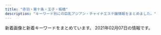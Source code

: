 ```yaml
---
title: "赤羽・東十条・王子・板橋"
description: "キーワード別にの巨乳アジアン・チャイナエステ嬢情報をまとめました。"
---
```


新着画像と新着キーワードをまとめています。
2021年02月07日の情報です。

<DmmAffiliateIns />
<KeywordTable
  shops={
    [
    {
        "station": "JR\u6771\u5341\u6761\u99c5\u5317\u53e3",
        "name": "\u9999\u9999",
        "img_links": [
            "http://shanshan-esthe.com/img/sta14.jpg",
            "http://shanshan-esthe.com/img/no.png",
            "http://shanshan-esthe.com/img/st14.jpg",
            "http://shanshan-esthe.com/img/st16.jpg",
            "http://shanshan-esthe.com/img/sta0.jpg"
        ],
        "keywords": {
            "D": 2,
            "86": 2
        },
        "url": "http://shanshan-esthe.com/"
    },
    {
        "url": "http://www.e-baby.work/",
        "name": "\u30a2\u30a4\u30ea\u30b9",
        "station": "JR\u8d64\u7fbd\u99c5\u6771\u53e3",
        "img_links": [
            "http://www.e-baby.work/staff/maya1.jpg",
            "http://www.e-baby.work/staff/rina1.jpg",
            "http://www.e-baby.work/staff/karen1.jpg",
            "http://www.e-baby.work/img/all/loader.png",
            "http://www.e-baby.work/staff/karenc.jpg",
            "http://www.e-baby.work/staff/yuka1.jpg",
            "http://www.e-baby.work/img/all/icon2.png",
            "http://www.e-baby.work/staff/haru1.jpg"
        ],
        "keywords": {
            "E": 2,
            "85": 1,
            "89": 1,
            "C": 1,
            "87": 1,
            "86": 1,
            "D": 2,
            "84": 1
        }
    },
    {
        "url": "http://www.roserelaxation.info/",
        "station": "JR\u8d64\u7fbd\u99c5\u5357\u53e3",
        "keywords": {},
        "img_links": [
            "http://www.roserelaxation.info/upload/images/20170525_102731.jpg",
            "http://www.roserelaxation.info/upload/202007/thumb_dis/1594636684.jpg",
            "http://www.roserelaxation.info/upload/201708/thumb_dis/1502280972.jpg",
            "http://www.roserelaxation.info/upload/201807/thumb_dis/1531195547.jpg",
            "http://www.roserelaxation.info/upload/images/20171206_133002.jpg",
            "http://www.roserelaxation.info/upload/202008/1598846272.jpg",
            "http://www.roserelaxation.info/upload/202007/thumb_dis/1594636322.jpg",
            "http://www.roserelaxation.info/upload/202007/thumb_dis/1594636355.jpg",
            "http://www.roserelaxation.info/upload/201712/1512155748.jpg",
            "http://www.roserelaxation.info/upload/201807/thumb/1531195547.jpg",
            "http://www.roserelaxation.info/upload/201807/thumb/1531195952.jpg",
            "http://www.roserelaxation.info/upload/201707/1499300573.jpg",
            "http://www.roserelaxation.info/upload/images/20171206_132851.jpg",
            "http://www.roserelaxation.info/upload/202007/thumb/1594636355.jpg",
            "http://www.roserelaxation.info/upload/201712/thumb/1512155748.jpg",
            "http://www.roserelaxation.info/upload/images/20170706_091357.jpg",
            "http://www.roserelaxation.info/upload/201807/1531197286.jpg",
            "http://www.roserelaxation.info/upload/images/20171206_132823.jpg",
            "http://www.roserelaxation.info/upload/201807/thumb_dis/1531195952.jpg",
            "http://www.roserelaxation.info/upload/201808/thumb_dis/1535596152.jpg",
            "http://www.roserelaxation.info/upload/202007/thumb_dis/1594636246.jpg",
            "http://www.roserelaxation.info/upload/201712/thumb_dis/1512155748.jpg",
            "http://www.roserelaxation.info/upload/201801/thumb/1517150493.jpg",
            "http://www.roserelaxation.info/upload/202007/1594636355.jpg",
            "http://www.roserelaxation.info/upload/202007/1594636246.jpg",
            "http://www.roserelaxation.info/upload/202007/thumb/1594636246.jpg",
            "http://www.roserelaxation.info/upload/images/20171214_032900.jpg",
            "http://www.roserelaxation.info/upload/201807/1531195952.jpg",
            "http://www.roserelaxation.info/upload/202007/1594636684.jpg",
            "http://www.roserelaxation.info/upload/201801/thumb_dis/1517150493.jpg",
            "http://www.roserelaxation.info/upload/201807/thumb_dis/1531197286.jpg",
            "http://www.roserelaxation.info/upload/201807/1531195547.jpg",
            "http://www.roserelaxation.info/upload/images/20170613_104732.jpg",
            "http://www.roserelaxation.info/upload/201708/1502280972.jpg",
            "http://www.roserelaxation.info/upload/images/20171206_132919.jpg",
            "http://www.roserelaxation.info/upload/202007/thumb/1594636684.jpg",
            "http://www.roserelaxation.info/upload/201801/1517150493.jpg"
        ],
        "name": "Only one \uff5e\u30aa\u30f3\u30ea\u30fc\u30ef\u30f3\uff5e"
    },
    {
        "keywords": {
            "C": 15,
            "85": 2,
            "D": 10,
            "87": 6,
            "E": 6,
            "86": 8
        },
        "img_links": [
            "http://www.cocosia.work/staff/rea1.jpg",
            "http://www.cocosia.work/staff/yuyu1.jpg",
            "http://www.cocosia.work/img/concept_sp.jpg",
            "http://www.cocosia.work/staff/hina.jpg",
            "http://www.cocosia.work/staff/mika1.jpg",
            "http://www.cocosia.work/staff/rea.jpg",
            "http://www.cocosia.work/img/bn_contact.jpg",
            "http://www.cocosia.work/staff/mao.jpg",
            "http://www.cocosia.work/img/bn_contact_sp.jpg",
            "http://www.cocosia.work/img/int1_sp.jpg",
            "http://www.cocosia.work/img/concept.jpg",
            "http://www.cocosia.work/img/bn_howto.jpg",
            "http://www.cocosia.work/img/int3.jpg",
            "http://www.cocosia.work/staff/mao1.jpg",
            "http://www.cocosia.work/staff/yuyu.jpg",
            "http://www.cocosia.work/staff/riya1.jpg",
            "http://www.cocosia.work/img/header_info.png",
            "http://www.cocosia.work/img/int2.jpg",
            "http://www.cocosia.work/img/i_tel.png",
            "http://www.cocosia.work/staff/hina1.jpg",
            "http://www.cocosia.work/img/bn_howto_sp.jpg",
            "http://www.cocosia.work/img/int3_sp.jpg",
            "http://www.cocosia.work/staff/riya.jpg",
            "http://www.cocosia.work/img/int2_sp.jpg",
            "http://www.cocosia.work/staff/mika.jpg",
            "http://www.cocosia.work/img/int1.jpg"
        ],
        "name": "Cocosia \uff5e\u30b3\u30b3\u30b7\u30a2\uff5e",
        "url": "http://www.cocosia.work/",
        "station": "JR\u8d64\u7fbd\u99c5\u897f\u53e3"
    },
    {
        "station": "\u8d64\u7fbd\u5ca9\u6df5\u99c52\u756a\u51fa\u53e3",
        "name": "GOOD TIME",
        "keywords": {
            "D": 4,
            "87": 4
        },
        "img_links": [
            "http://www.goodtime.iesjp.com/files/003.jpg",
            "http://www.goodtime.iesjp.com/images/top-left01.jpg",
            "http://www.goodtime.iesjp.com/images/m-top03.jpg",
            "http://www.goodtime.iesjp.com/images/m-top-right03.jpg",
            "http://www.goodtime.iesjp.com/images/m-right.jpg",
            "http://www.goodtime.iesjp.com/images/m-yejiao.jpg",
            "http://www.goodtime.iesjp.com/images/m-top-right01.jpg",
            "http://www.goodtime.iesjp.com/images/m-head.jpg",
            "http://www.goodtime.iesjp.com/images/m-top02.jpg",
            "http://www.goodtime.iesjp.com/files/002.jpg",
            "http://www.goodtime.iesjp.com/images/m-top-right02.jpg",
            "http://www.goodtime.iesjp.com/images/call.png",
            "http://www.goodtime.iesjp.com/photo_news/upimg/39901600bd6533312b_0.jpg",
            "http://www.goodtime.iesjp.com/images/m-top-right04.jpg",
            "http://www.goodtime.iesjp.com/images/m-left.jpg"
        ],
        "url": "http://www.goodtime.iesjp.com/"
    },
    {
        "station": "JR\u8d64\u7fbd\u99c5\u5357\u53e3",
        "keywords": {
            "87": 4,
            "86": 1,
            "D": 5
        },
        "img_links": [
            "http://www.darling.esjp.info/files/001.jpg",
            "http://www.darling.esjp.info/img/stt.jpg",
            "http://www.darling.esjp.info/img/tel.png",
            "http://www.darling.esjp.info/img/nav-002.png",
            "http://www.darling.esjp.info/img/nav-006.png",
            "http://www.darling.esjp.info/img/stb.jpg",
            "http://www.darling.esjp.info/img/nav-001.png",
            "http://www.darling.esjp.info/files/002.jpg",
            "http://www.darling.esjp.info/files/007.jpg",
            "http://www.darling.esjp.info/img/nav-003.png",
            "http://www.darling.esjp.info/img/nav-005.png",
            "http://www.darling.esjp.info/files/008.jpg",
            "http://www.darling.esjp.info/files/003.jpg",
            "http://www.darling.esjp.info/img/nav-004.png",
            "http://www.darling.esjp.info/img/top01.png"
        ],
        "url": "http://www.darling.esjp.info/",
        "name": "Darling \uff5e\u30c0\u30fc\u30ea\u30f3\uff5e"
    },
    {
        "name": "FLOWER",
        "img_links": [
            "http://esthe-japan.work/flower/upload/202004/1588153474.png"
        ],
        "keywords": {
            "89": 3,
            "87": 3,
            "98": 1,
            "88": 3,
            "\u30bb\u30af\u30b7\u30fc": 6
        },
        "station": "JR\u8d64\u7fbd\u99c5\u5357\u6539\u672d\u53e3(\u6771)",
        "url": "http://esthe-japan.work/flower/"
    },
    {
        "station": "JR\u5341\u6761\u99c5\u5357\u53e3",
        "keywords": {
            "85": 6,
            "D": 36,
            "88": 12,
            "86": 18
        },
        "name": "\u5922\u3054",
        "url": "https://yumego.tyo.cm/",
        "img_links": [
            "https://yumego.tyo.cm/photos/sites/83/2020/12/2020120610415359.jpg",
            "https://yumego.tyo.cm/images/room1.jpg",
            "https://yumego.tyo.cm/photos/sites/83/2020/12/2020120610415227.jpg",
            "https://yumego.tyo.cm/images/sp_tit_therapist.png",
            "https://yumego.tyo.cm/images/tit_therapist.png",
            "https://yumego.tyo.cm/images/tit_twitter.png",
            "https://yumego.tyo.cm/images/maining.jpg",
            "https://yumego.tyo.cm/images/sp_tit_new.png",
            "https://yumego.tyo.cm/images/img_tel.png",
            "https://yumego.tyo.cm/images/room2.jpg",
            "https://yumego.tyo.cm/images/sp_top.jpg",
            "https://yumego.tyo.cm/images/tit_new.png",
            "https://yumego.tyo.cm/photos/sites/83/2020/12/2020120108205259.jpg",
            "https://yumego.tyo.cm/images/sp_tit_twitter.png",
            "https://yumego.tyo.cm/images/room3.jpg",
            "https://yumego.tyo.cm/photos/sites/83/2021/02/2021020212253138.jpg",
            "https://yumego.tyo.cm/images/tit_staff01.png",
            "https://yumego.tyo.cm/images/tit_staff02.png",
            "https://yumego.tyo.cm/photos/sites/83/2020/12/2020120802122351.jpg",
            "https://yumego.tyo.cm/photos/sites/83/2020/12/2020120610415351.jpg",
            "https://yumego.tyo.cm/images/top.jpg",
            "https://yumego.tyo.cm/images/sp_tit_staff02.png",
            "https://yumego.tyo.cm/photos/sites/83/2020/12/2020120802122165.jpg",
            "https://yumego.tyo.cm/images/sp_tit_staff01.png",
            "https://yumego.tyo.cm/photos/sites/83/2020/12/2020120108205582.jpg",
            "https://yumego.tyo.cm/images/room4.jpg",
            "https://yumego.tyo.cm/photos/sites/83/2020/12/2020120108205393.jpg",
            "https://yumego.tyo.cm/photos/sites/83/2020/12/2020120610415197.jpg"
        ]
    },
    {
        "img_links": [
            "http://angel-aroma.net/img/sta2.jpg",
            "http://angel-aroma.net/img/qr.jpg",
            "http://angel-aroma.net/img/sta6.jpg",
            "http://angel-aroma.net/img/m2.jpg",
            "http://angel-aroma.net/img/no.png",
            "http://angel-aroma.net/img/m6.jpg",
            "http://angel-aroma.net/img/stafft.jpg",
            "http://angel-aroma.net/img/sta5.jpg",
            "http://angel-aroma.net/img/sta3.jpg",
            "http://angel-aroma.net/img/m4.jpg",
            "http://angel-aroma.net/img/m3.jpg",
            "http://angel-aroma.net/img/top.jpg",
            "http://angel-aroma.net/img/m10.jpg",
            "http://angel-aroma.net/img/m20.jpg",
            "http://angel-aroma.net/img/m1.jpg",
            "http://angel-aroma.net/img/m30.jpg",
            "http://angel-aroma.net/img/m5.jpg",
            "http://angel-aroma.net/img/sta1.jpg"
        ],
        "name": "\u30c0\u30fc\u30ea\u30f3",
        "url": "http://angel-aroma.net/",
        "station": "JR\u8d64\u7fbd\u99c5\u6771\u53e3",
        "keywords": {
            "87": 2,
            "86": 4,
            "82": 2,
            "84": 2
        }
    },
    {
        "url": "http://lastpara.net/",
        "station": "JR\u8d64\u7fbd\u99c5\u5357\u53e3",
        "keywords": {
            "86": 4,
            "85": 9,
            "84": 4,
            "90": 2
        },
        "img_links": [
            "http://lastpara.net/image/cast/cast_256_1_s.jpg",
            "http://lastpara.net/image/cast/cast_256_1_l.jpg",
            "http://lastpara.net/img/news-ttl.jpg",
            "http://lastpara.net/image/cast/cast_259_1_s.jpg",
            "http://lastpara.net/image/cast/cast_286_1_l.jpg",
            "http://lastpara.net/image/cast/cast_265_1_s.jpg",
            "http://lastpara.net/image/cast/cast_263_1_l.jpg",
            "http://lastpara.net/image/cast/cast_255_1_l.jpg",
            "http://lastpara.net/image/cast/cast_263_1_s.jpg",
            "http://lastpara.net/image/cast/cast_287_1_l.jpg",
            "http://lastpara.net/image/cast/cast_286_1_s.jpg",
            "http://lastpara.net/image/cast/cast_287_1_s.jpg",
            "http://lastpara.net/image/cast/cast_265_1_l.jpg",
            "http://lastpara.net/image/cast/cast_261_1_l.jpg",
            "http://lastpara.net/img/recuit.png",
            "http://lastpara.net/image/cast/cast_262_1_l.jpg",
            "http://lastpara.net/image/cast/cast_259_1_l.jpg",
            "http://lastpara.net/img/event/camp_top_02.jpg"
        ],
        "name": "Last Paradise \uff5e\u30e9\u30b9\u30c8\u30d1\u30e9\u30c0\u30a4\u30b9\uff5e"
    },
    {
        "keywords": {},
        "img_links": [
            "http://e-yuri.work/staff/karina.jpg",
            "http://e-yuri.work/img/yuyu1.jpg",
            "http://e-yuri.work/images/2.jpg",
            "http://e-yuri.work/images/int1.jpg",
            "http://e-yuri.work/img/karina1.jpg",
            "http://e-yuri.work/images/sys.jpg",
            "http://e-yuri.work/img/ayumi1.jpg",
            "http://e-yuri.work/images/s1.png",
            "http://e-yuri.work/images/3.jpg",
            "http://e-yuri.work/images/news.jpg",
            "http://e-yuri.work/images/interior_t.jpg",
            "http://e-yuri.work/images/ac1.jpg",
            "http://e-yuri.work/staff/ayumi.jpg",
            "http://e-yuri.work/staff/yuyu.jpg",
            "http://e-yuri.work/images/staff_t.jpg",
            "http://e-yuri.work/images/head.jpg",
            "http://e-yuri.work/images/tg.jpg",
            "http://e-yuri.work/images/rec1.jpg",
            "http://e-yuri.work/images/1.jpg",
            "http://e-yuri.work/images/int2.jpg",
            "http://e-yuri.work/images/rec2.jpg"
        ],
        "name": "\u5f69\u8679",
        "url": "http://e-yuri.work/",
        "station": "\u5c3e\u4e45\u99c5"
    },
    {
        "url": "https://higashijujo-mensesthe.com/",
        "keywords": {},
        "name": "Love Sea",
        "img_links": [
            "https://higashijujo-mensesthe.com/menu/blog.png",
            "https://higashijujo-mensesthe.com/room/room-l2.jpg",
            "https://higashijujo-mensesthe.com/staff/kimi-l1.jpg",
            "https://higashijujo-mensesthe.com/room/room-l4.jpg",
            "https://higashijujo-mensesthe.com/button/staff.png",
            "https://higashijujo-mensesthe.com/menu/info.png",
            "https://higashijujo-mensesthe.com/room/esthe3.jpg",
            "https://higashijujo-mensesthe.com/staff/kimi-s1.jpg",
            "https://higashijujo-mensesthe.com/button/blog.png",
            "https://higashijujo-mensesthe.com/staff/lime-s1.jpg",
            "https://higashijujo-mensesthe.com/staff/satomi-s1.jpg",
            "https://higashijujo-mensesthe.com/staff/runa-s1.jpg",
            "https://higashijujo-mensesthe.com/2020/02/29/lime-s1.jpg",
            "https://higashijujo-mensesthe.com/staff/rika-l1.jpg",
            "https://higashijujo-mensesthe.com/staff/runa-l1.jpg",
            "https://higashijujo-mensesthe.com/images/camp.jpg",
            "https://higashijujo-mensesthe.com/images/main-sp.jpg",
            "https://higashijujo-mensesthe.com/staff/satomi-l1.jpg",
            "https://higashijujo-mensesthe.com/menu/friend.png",
            "https://higashijujo-mensesthe.com/icon/line.png",
            "https://higashijujo-mensesthe.com/menu/gallery.png",
            "https://higashijujo-mensesthe.com/staff/lime-l1.jpg",
            "https://higashijujo-mensesthe.com/icon/facebook.png",
            "https://higashijujo-mensesthe.com/2019/08/23/satomi-s1.jpg",
            "https://higashijujo-mensesthe.com/2019/10/21/rika-s1.jpg",
            "https://higashijujo-mensesthe.com/room/room-l1.jpg",
            "https://higashijujo-mensesthe.com/2019/08/10/kimi-s1.jpg",
            "https://higashijujo-mensesthe.com/images/header3.png",
            "https://higashijujo-mensesthe.com/images/flower.png",
            "https://higashijujo-mensesthe.com/2019/08/22/runa-s1.jpg",
            "https://higashijujo-mensesthe.com/staff/kimi-l2.jpg",
            "https://higashijujo-mensesthe.com/staff/kimi-s2.jpg",
            "https://higashijujo-mensesthe.com/staff/rika-s1.jpg",
            "https://higashijujo-mensesthe.com/room/esthe2.jpg",
            "https://higashijujo-mensesthe.com/images/main1.jpg",
            "https://higashijujo-mensesthe.com/images/clear.png",
            "https://higashijujo-mensesthe.com/images/qrcode.png",
            "https://higashijujo-mensesthe.com/menu/home.png",
            "https://higashijujo-mensesthe.com/icon/yelp.png",
            "https://higashijujo-mensesthe.com/button/home.png",
            "https://higashijujo-mensesthe.com/icon/twitter.png",
            "https://higashijujo-mensesthe.com/room/esthe1.jpg",
            "https://higashijujo-mensesthe.com/images/footer-r.png",
            "https://higashijujo-mensesthe.com/room/room-l3.jpg",
            "https://higashijujo-mensesthe.com/images/footer-l.png"
        ],
        "station": "JR\u6771\u5341\u6761\u99c5\u5317\u53e3"
    },
    {
        "img_links": [
            "http://www.crossu.xyz/uploads/200528/1-20052Q52142229.jpg",
            "http://www.crossu.xyz/uploads/181211/1-1Q2111433162D.jpg",
            "http://www.crossu.xyz/templets/default/picture/interior_t.jpg",
            "http://www.crossu.xyz/templets/default/picture/head.jpg",
            "http://www.crossu.xyz/templets/default/picture/news.jpg",
            "http://www.crossu.xyz/templets/default/picture/staff_t.jpg",
            "http://www.crossu.xyz/uploads/180620/1-1P62010154K00.png",
            "http://www.crossu.xyz/templets/default/picture/rec1.png",
            "http://www.crossu.xyz/uploads/191119/1-19111915043V27.jpg",
            "http://www.crossu.xyz/uploads/190924/1-1Z9241056212J.jpg",
            "http://www.crossu.xyz/uploads/191129/1-19112914393CK.jpg",
            "http://www.crossu.xyz/uploads/180621/1-1P621101232H4.jpg",
            "http://www.crossu.xyz/uploads/allimg/180620/1-1P6201013133b.jpg",
            "http://www.crossu.xyz/uploads/180620/1-1P62010193X63.jpg"
        ],
        "name": "\u685c\u306e\u604b",
        "station": "JR\u738b\u5b50\u99c5\u5317\u53e3",
        "url": "http://www.crossu.xyz/",
        "keywords": {
            "\u30bb\u30af\u30b7\u30fc": 5
        }
    },
    {
        "img_links": [
            "http://tenpo5.iest.info/photos/sites/28/2020/08/2020082006024737.jpg",
            "http://tenpo5.iest.info/images/room2.jpg",
            "http://tenpo5.iest.info/images/info.jpg",
            "http://tenpo5.iest.info/images/acc1.jpg",
            "http://tenpo5.iest.info/images/s1.jpg",
            "http://tenpo5.iest.info/images/acc3.jpg",
            "http://tenpo5.iest.info/images/mobile.jpg",
            "http://tenpo5.iest.info/images/room7.jpg",
            "http://tenpo5.iest.info/images/room4.jpg",
            "http://tenpo5.iest.info/images/room6.jpg",
            "http://tenpo5.iest.info/images/s_news.jpg",
            "http://tenpo5.iest.info/photos/sites/28/2020/08/2020082006010721.jpg",
            "http://tenpo5.iest.info/photos/sites/28/2020/10/2020101301474624.jpg",
            "http://tenpo5.iest.info/images/acc6.jpg",
            "http://tenpo5.iest.info/images/room1.jpg",
            "http://tenpo5.iest.info/images/top.jpg",
            "http://tenpo5.iest.info/images/info2.jpg",
            "http://tenpo5.iest.info/images/acc4.jpg",
            "http://tenpo5.iest.info/images/acc5.jpg",
            "http://tenpo5.iest.info/images/s3.jpg",
            "http://tenpo5.iest.info/images/acc2.jpg",
            "http://tenpo5.iest.info/photos/sites/28/2020/08/2020082006012320.jpg",
            "http://tenpo5.iest.info/photos/sites/28/2020/08/2020082006021860.jpg",
            "http://tenpo5.iest.info/images/room3.jpg",
            "http://tenpo5.iest.info/photos/sites/28/2020/09/2020092801272363.jpg"
        ],
        "name": "\u3084\u3059\u3089\u304e",
        "station": "JR\u738b\u5b50\u99c5\u5317\u53e3",
        "url": "http://tenpo5.iest.info/",
        "keywords": {
            "86": 14,
            "E": 7,
            "87": 14,
            "85": 7,
            "83": 7,
            "D": 35
        }
    },
    {
        "name": "\u7f8e\u5065",
        "station": "JR\u738b\u5b50\u99c5\u5317\u53e3",
        "img_links": [
            "http://oji.pink/images/yuki.jpg",
            "http://oji.pink/images/g1.jpg",
            "http://oji.pink/images/mobile.jpg",
            "http://oji.pink/images/new1.jpg",
            "http://oji.pink/images/r3.jpg",
            "http://oji.pink/images/top.jpg",
            "http://oji.pink/images/g5.jpg",
            "http://oji.pink/images/1.png",
            "http://oji.pink/images/aki.jpg",
            "http://oji.pink/images/zi_link.png",
            "http://oji.pink/images/g0.jpg",
            "http://oji.pink/images/g2.jpg",
            "http://oji.pink/images/r4.jpg",
            "http://oji.pink/images/zi_staff.png",
            "http://oji.pink/images/r2.jpg",
            "http://oji.pink/images/r1.jpg",
            "http://oji.pink/images/3.png",
            "http://oji.pink/images/g7.jpg"
        ],
        "keywords": {
            "C": 15
        },
        "url": "http://oji.pink/"
    },
    {
        "keywords": {},
        "img_links": [
            "http://flower.este88.com/images/kp01.jpg",
            "http://flower.este88.com/images/m01.jpg",
            "http://flower.este88.com/i/images/access7.jpg",
            "http://flower.este88.com/images/m05.jpg",
            "http://flower.este88.com/i/images/access4.jpg",
            "http://flower.este88.com/gals/emi1.jpg",
            "http://flower.este88.com/images/m04.jpg",
            "http://flower.este88.com/gals/riri1.jpg",
            "http://flower.este88.com/i/images/access1.jpg",
            "http://flower.este88.com/i/images/access6.jpg",
            "http://flower.este88.com/images/m03.jpg",
            "http://flower.este88.com/gals/haruka1.jpg",
            "http://flower.este88.com/i/images/access3.jpg",
            "http://flower.este88.com/i/images/access5.jpg",
            "http://flower.este88.com/images/m02.jpg",
            "http://flower.este88.com/images/img1.jpg",
            "http://flower.este88.com/gals/yuuna1.jpg",
            "http://flower.este88.com/i/images/access2.jpg",
            "http://flower.este88.com/gals/moe1.jpg",
            "http://flower.este88.com/images/dot.png",
            "http://flower.este88.com/gals/erika1.jpg"
        ],
        "name": "Flower",
        "url": "http://flower.este88.com/",
        "station": "JR\u8d64\u7fbd\u99c5\u5357\u53e3"
    },
    {
        "station": "JR\u8d64\u7fbd\u99c5",
        "keywords": {},
        "name": "Kiss you",
        "img_links": [
            "http://kissyourelax.xyz/uploads/190712/1-1ZG2111A3147.jpg",
            "http://kissyourelax.xyz/uploads/190920/1-1Z9200Z645220.jpg",
            "http://kissyourelax.xyz/uploads/190514/1-1Z5140R02A31.jpg",
            "http://kissyourelax.xyz/uploads/190426/1-1Z4261G1591I.jpg",
            "http://kissyourelax.xyz/uploads/191129/1-191129154603T5.jpg",
            "http://kissyourelax.xyz/uploads/190426/1-1Z4261G229208.jpg",
            "http://kissyourelax.xyz/uploads/190802/1-1ZP20P930U4.jpg",
            "http://kissyourelax.xyz/uploads/200812/1-200Q212540D24.jpg",
            "http://kissyourelax.xyz/uploads/190802/1-1ZP20P91YN.jpg",
            "http://kissyourelax.xyz/uploads/190625/1-1Z625203Q3N2.jpg",
            "http://kissyourelax.xyz/uploads/200929/1-200929125H1111.jpg",
            "http://kissyourelax.xyz/uploads/190422/1-1Z422143352a6.jpg",
            "http://kissyourelax.xyz/uploads/191213/1-1912131550052E.jpg",
            "http://kissyourelax.xyz/uploads/190625/1-1Z625204313L6.jpg",
            "http://kissyourelax.xyz/uploads/190514/1-1Z5140R044351.jpg",
            "http://kissyourelax.xyz/img/botton.jpg",
            "http://kissyourelax.xyz/uploads/190426/1-1Z4261G221600.jpg",
            "http://kissyourelax.xyz/uploads/191213/1-19121315493M58.jpg",
            "http://kissyourelax.xyz/uploads/200812/1-200Q2125423452.jpg",
            "http://kissyourelax.xyz/uploads/190422/1-1Z422144244F3.jpg",
            "http://kissyourelax.xyz/uploads/190712/1-1ZG2111F3448.jpg",
            "http://kissyourelax.xyz/uploads/200929/1-200929125F62K.jpg",
            "http://kissyourelax.xyz/img/s0.png",
            "http://kissyourelax.xyz/uploads/190422/1-1Z42214343N22.jpg"
        ],
        "url": "http://kissyourelax.xyz/"
    },
    {
        "keywords": {
            "86": 2,
            "E": 3,
            "85": 12,
            "88": 2,
            "84": 1,
            "D": 5,
            "C": 17,
            "87": 1
        },
        "img_links": [
            "http://ka-en.work/sp/img/st7.jpg",
            "http://ka-en.work/img/foot.jpg",
            "http://ka-en.work/img/botton4.jpg",
            "http://ka-en.work/sp/img/t-a.jpg",
            "http://ka-en.work/sp/img/cam.jpg",
            "http://ka-en.work/sp/img/st1.jpg",
            "http://ka-en.work/img/st1.jpg",
            "http://ka-en.work/img/st9.jpg",
            "http://ka-en.work/sp/img/p-9.jpg",
            "http://ka-en.work/sp/img/st8.jpg",
            "http://ka-en.work/sp/img/pc.jpg",
            "http://ka-en.work/sp/img/add.jpg",
            "http://ka-en.work/sp/img/acc3.jpg",
            "http://ka-en.work/sp/img/pic.jpg",
            "http://ka-en.work/sp/img/kanban.jpg",
            "http://ka-en.work/img/acc3.jpg",
            "http://ka-en.work/img/acc2.jpg",
            "http://ka-en.work/img/mo.png",
            "http://ka-en.work/img/st7.jpg",
            "http://ka-en.work/img/st3.jpg",
            "http://ka-en.work/sp/img/sys.jpg",
            "http://ka-en.work/sp/img/t-o.jpg",
            "http://ka-en.work/sp/img/t-r.jpg",
            "http://ka-en.work/sp/img/st4.jpg",
            "http://ka-en.work/sp/img/acc5.jpg",
            "http://ka-en.work/img/acc4.jpg",
            "http://ka-en.work/img/s7.jpg",
            "http://ka-en.work/sp/img/st10.jpg",
            "http://ka-en.work/sp/img/st3.jpg",
            "http://ka-en.work/sp/img/acc2.jpg",
            "http://ka-en.work/img/s9.jpg",
            "http://ka-en.work/img/fla-1.jpg",
            "http://ka-en.work/sp/img/p-6.jpg",
            "http://ka-en.work/img/acc1.jpg",
            "http://ka-en.work/img/botton6.jpg",
            "http://ka-en.work/sp/img/t-t.jpg",
            "http://ka-en.work/sp/img/p-10.jpg",
            "http://ka-en.work/img/s4.jpg",
            "http://ka-en.work/img/fla-2.jpg",
            "http://ka-en.work/sp/img/info.jpg",
            "http://ka-en.work/sp/img/t-s.jpg",
            "http://ka-en.work/img/acc5.jpg",
            "http://ka-en.work/img/s6.jpg",
            "http://ka-en.work/img/st10.jpg",
            "http://ka-en.work/img/st6.jpg",
            "http://ka-en.work/img/botton.jpg",
            "http://ka-en.work/img/st2.jpg",
            "http://ka-en.work/sp/img/st9.jpg",
            "http://ka-en.work/sp/img/time.jpg",
            "http://ka-en.work/img/botton3.jpg",
            "http://ka-en.work/img/st4.jpg",
            "http://ka-en.work/sp/img/st2.jpg",
            "http://ka-en.work/img/kanban.jpg",
            "http://ka-en.work/img/botton2.jpg",
            "http://ka-en.work/img/botton5.jpg",
            "http://ka-en.work/img/st8.jpg",
            "http://ka-en.work/img/s3.jpg",
            "http://ka-en.work/img/fla-3.jpg",
            "http://ka-en.work/sp/img/tit.jpg",
            "http://ka-en.work/sp/img/acc1.jpg",
            "http://ka-en.work/img/s2.jpg",
            "http://ka-en.work/sp/img/acc4.jpg",
            "http://ka-en.work/sp/img/tel.jpg",
            "http://ka-en.work/sp/img/st6.jpg",
            "http://ka-en.work/img/s10.jpg",
            "http://ka-en.work/img/head.jpg",
            "http://ka-en.work/sp/img/botton.jpg"
        ],
        "url": "http://ka-en.work/",
        "station": "JR\u8d64\u7fbd\u99c5\u6771\u53e3",
        "name": "\u83ef\u8276"
    }
]
}
/>
<DmmAffiliateScript />
